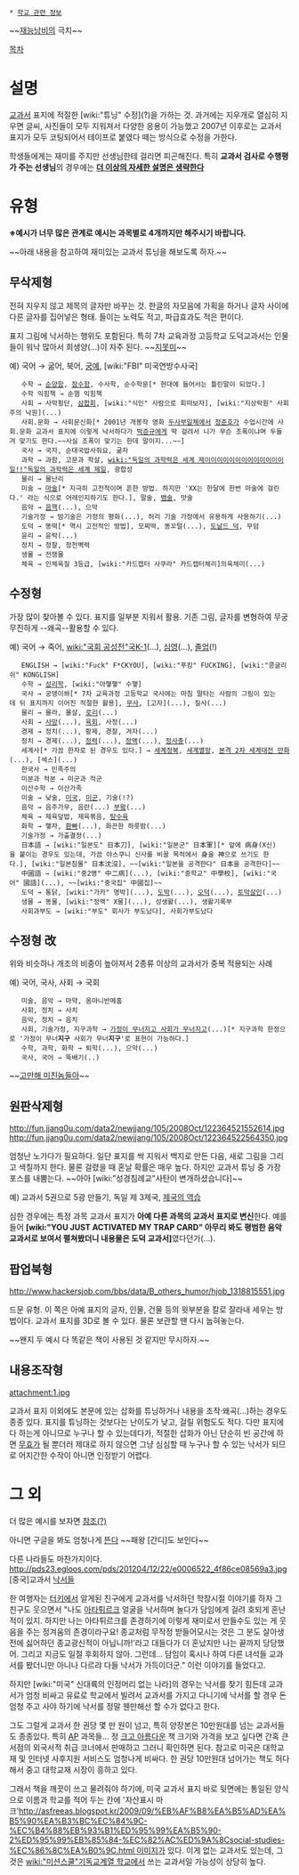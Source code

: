  * [[학교 관련 정보]]

~~[[재능낭비]]의 극치~~

[[목차]]
= 설명 =
[[교과서]] 표지에 적절한 [wiki:"튜닝" 수정](?)을 가하는 것. 과거에는 지우개로 열심히 지우면 글씨, 사진들이 모두 지워져서 다양한 응용이 가능했고 2007년 이후로는 교과서 표지가 모두 코팅되어서 테이프로 붙였다 떼는 방식으로 수정을 가한다.

학생들에게는 재미를 주지만 선생님한테 걸리면 피곤해진다. 특히 '''교과서 검사로 수행평가 주는 선생님'''의 경우에는 '''[[더 이상의 자세한 설명은 생략한다]]'''


= 유형 =
'''※예시가 너무 많은 관계로 예시는 과목별로 4개까지만 해주시기 바랍니다.'''

~~아래 내용을 참고하여 재미있는 교과서 튜닝을 해보도록 하자.~~
== 무삭제형 ==
전혀 지우지 않고 제목의 글자만 바꾸는 것. 한글의 자모음에 가획을 하거나 글자 사이에 다른 글자를 집어넣은 형태. 들이는 노력도 적고, 파급효과도 적은 편이다. 

표지 그림에 낙서하는 행위도 포함된다. 특히 7차 교육과정 고등학교 도덕교과서는 인물들이 워낙 많아서 희생양(...)이 자주 된다. ~~[[지못미]]~~

예) 국어 → 굶어, 북어, [[궁예]], [wiki:"FBI" 미국연방수사국]
    수학 → [[순양함]], [[잠수함]], 수사학, 순수학문[* 현대에 들어서는 틀린말이 되었다.]
    수학 익힘책 → 순햄 익힘책
    사회 → 사막횡단, [[삼합회]], [wiki:"식인" 사람으로 회떠보자], [wiki:"지상락원" 사회주의 낙원](...)
    사회.문화 → 사회문신화[* 2001년 개봉작 영화 [[두사부일체]]에서 [[정준호]]가 수업시간에 사회.문화 교과서 표지에 이렇게 낙서하다가 [[박준규]]에게 딱 걸려서 니가 무슨 조폭이냐며 두들겨 맞기도 한다.~~사실 조폭이 맞기는 한데 말이지...~~]
    국사 → 국자, 순대국밥사줘요, 굶자
    과학 → 과함, 고문과 학살, [[wiki:"독일의 과학력은 세계 제이이이이이이이이이이이이이일!!"독일의 과학력은 세계 제일]], 광합성
    물리 → 물난리
    미술 → [[마술]][* 지극히 고전적이며 흔한 방법. 하지만 'XX는 한달에 한번 마술에 걸린다.' 라는 식으로 어레인지하기도 한다.], 말술, [[뱀술]], 맛술
    음악 → [[음핵]](...), 으악
    기술가정 → 밤기술은 가정의 평화(...), 허리 기술 가정에서 유용하게 사용하기(...)
    도덕 → 똥떡[* 역시 고전적인 방법], 모찌떡, 똥꼬털(...), [[도날드 덕]], 무덤
    윤리 → 윤락(...)
    정치 → 정찰, 청천벽력
    생물 → 전쟁물
    체육 → 인체육질 3등급, [wiki:"카드캡터 사쿠라" 카드캡터체리]의육체미(...)
== 수정형 ==
가장 많이 찾아볼 수 있다. 표지를 일부분 지워서 활용. 기존 그림, 글자를 변형하여 무궁무진하게 --왜곡--활용할 수 있다.

예) 국어 → 죽어, [[wiki:"국회 공성전"국K-1]](...), [[심영]](...), [[졸업]](!)
    ENGLISH → [wiki:"Fuck" F*CKYOU], [wiki:"푸킹" FUCKING], [wiki:"콩글리쉬" KONGLISH]
    수학 → [[성리학]], [wiki:"아햏햏" 수햏]
    국사 → 궁뎅이쏴[* 7차 교육과정 고등학교 국사에는 마침 말타는 사람의 그림이 있는데 뒤 표지까지 이어진 적절한 활용], [[무사]], [고자](...), 질사(...)
    물리 → 몰라, 몰살, [[로리]](...)
    사회 → [[사망]](...), [[육회]], 사정(...)
    경제 → 정치(...), 황제, 경찰, 겨자(...)
    정치 → 경제(...), [[정력]](...), [[정액]](...), [[정사충]](...)
    세계사[* 가끔 한자로 된 경우도 있다.] → [[세계정복]], [[세계멸망]], [[본격 2차 세계대전 만화]](...), [섹스](...)
    한국사 → 민족주의
    미분과 적분 → 미군과 적군
    이산수학 → 이산가족
    미술 → 낮술, [[미국]], [[미군]], 기술(!?)
    음악 → 음주가무, 음란(...) [[부왘]](...)
    체육 → 제육덮밥, 제육볶음, [[탕수육]]
    화학 → 햏자, [[환빠]](...), 화끈한 하룻밤(...)
    기술가정 → 가출결정(...)
    日本語 → [wiki:"일본도" 日本刀], [wiki:"일본군" 日本軍][* 앞에 病身(X신)을 붙이는 경우도 있는데, 가끔 야스쿠니 신사를 비꼴 목적에서 身을 神으로 쓰기도 한다.], [wiki:"일본침몰" 日本沈沒], ~~[wiki:"일본을 공격한다" 日本을 공격한다]~~
    中國語 → [wiki:"중2병" 中二病](...), [wiki:"중학교" 中學校], [wiki:"국어" 國語](...), ~~[wiki:"중국집" 中國집]~~
    도덕 → 통닭, [wiki:"가카" 명박](...), [[도박]](...), [[오덕]](...), [[토막]][[살인]](...)
    생물 → 똥물, [wiki:"정액" X물](...), 성생활(...), 생활기록부
    사회과부도 → [wiki:"부도" 회사가 부도났다], 사회가부도났다
== 수정형 改 ==
위와 비슷하나 개조의 비중이 높아져서 2종류 이상의 교과서가 중복 적용되는 사례

예) 국어, 국사, 사회 → 국회
    미술, 음악 → 마약, 옴마니반메홈
    사회, 정치 → 사치
    음악, 정치 → 음치
    사회, 기술가정, 지구과학 → [[가정이 무너지고 사회가 무너지고]](...)[* 지구과학 한정으로 '가정이 무너'''지구''' 사회가 무너'''지구''''로 표현이 가능하다.]
    수학, 과학, 화학 → 퇴학(...), 으악(...)
    국사, 국어 → 뚝배기(..)

~~[[고만해 미친놈들아]]~~
== 원판삭제형 ==
http://fun.jjang0u.com/data2/newjjang/105/2008Oct/122364521552614.jpg
http://fun.jjang0u.com/data2/newjjang/105/2008Oct/122364522564350.jpg

엄청난 노가다가 필요하다. 일단 표지를 싹 지워서 백지로 만든 다음, 새로 그림을 그리고 색칠까지 한다. 물론 걸렸을 때 혼날 확률은 매우 높다. 하지만 교과서 튜닝 중 가장 포스를 내뿜는다. ~~아아 [wiki:"성경침례교"사탄이 변개하셨습니다]~~

예) 교과서 5권으로 5광 만들기, 독일 제 3제국, [http://n2o.yahoo.co.kr/NBBS/nbbs_view.html?bi=1201&bt=1&mi=168451&page=27431 제국의 역습]

심한 경우에는 특정 과목 교과서 표지가 '''아예 다른 과목의 교과서 표지로 변신'''한다. 예를 들어 '''[wiki:"YOU JUST ACTIVATED MY TRAP CARD" 아무리 봐도 평범한 음악 교과서로 보여서 펼쳐봤더니 내용물은 도덕 교과서]'''였다던가(...).
== 팝업북형 ==
http://www.hackersjob.com/bbs/data/B_others_humor/hjob_1318815551.jpg

드문 유형. 이 쪽은 아예 표지의 글자, 인물, 건물 등의 윗부분을 칼로 잘라내 세우는 방법이다. 교과서 표지를 3D로 볼 수 있다. 물론 보관할 땐 다시 눕혀놓는다.

~~왠지 두 예시 다 똑같은 책이 사용된 것 같지만 무시하자.~~

== 내용조작형 ==
attachment:1.jpg

교과서 표지 이외에도 본문에 있는 삽화를 튜닝하거나 내용을 조작·왜곡(...)하는 경우도 종종 있다. 표지를 튜닝하는 것보다는 난이도가 낮고, 걸릴 위험도도 적다. 다만 표지에다 하는게 아니므로 누구나 할 수 있는데다가, 적절한 삽화가 아닌 단순히 빈 공간에 하면 [[무효]]가 될 뿐더러 제대로 하지 않으면 그냥 심심할 때 누구나 할 수 있는 낙서가 되므로 어지간한 수작이 아니면 인정받기 어렵다.

= 그 외 =
더 많은 예시를 보자면 [http://blog.naver.com/PostView.nhn?blogId=kang090948&logNo=104819469&redirect=Dlog&widgetTypeCall=true 참조(?)]

아니면 구글을 봐도 엄청나게 [http://www.google.co.kr/search?q=%EA%B5%90%EA%B3%BC%EC%84%9C+%EB%82%99%EC%84%9C&hl=ko&newwindow=1&prmd=imvns&tbm=isch&tbo=u&source=univ&sa=X&ei=Gc2GT-7NL-WfmQXDmOixBw&ved=0CEEQ7Ak&biw=1016&bih=637 뜬다] ~~패왕 [간디]도 보인다~~

다른 나라들도 마찬가지이다.
http://pds23.egloos.com/pds/201204/12/22/e0006522_4f86ce08569a3.jpg
[중국]교과서 [http://blog.naver.com/PostView.nhn?blogId=uni9921158&logNo=120811276 낙서들]

한 여행자는 [[터키]]에서 알게된 친구에게 교과서를 낙서하던 학창시절 이야기를 하자 그 친구도 웃으면서 "나도 [[아타튀르크]] 얼굴을 낙서하며 놀다가 담임에게 걸려 호되게 혼난 적이 있지. 하지만 나는 아타튀르크를 존경하기에 이렇게 재미로서 만들수도 있는 게 웃음을 주는 정겨움의 존경이라구요! 종교처럼 무작정 받들어모시는 것은 그 분도 살아생전에 싫어하던 종교광신적이 아닙니까!'라고 대들다가 더 혼났지만 나는 끝까지 당당했어. 그리고 지금도 일절 후회하지 않아. 그런데... 담임이 혹시나 하여 다른 녀석들 교과서를 봤더니만 아니나 다르랴 다들 낙서가 가득이더군." 이런 이야기를 들었다고.

하지만 [wiki:"미국" 신대륙의 인정머리 없는 나라]의 경우는 낙서를 찾기 힘든데 교과서가 엄청 비싸고 유료로 학교에서 빌려서 교과서를 가지고 다니기에 낙서를 할 경우 돈 엄청 주고 사야 하기에 낙서를 정말 웬만해선 할 수가 없다고 한다. 

그도 그럴게 교과서 한 권당 몇 만 원이 넘고, 특히 양장본은 10만원대를 넘는 교과서들도 종종있다. 특히 [[AP]] 과목들... 정 [[크고 아름다운]] 책 크기와 가격을 보고 싶다면 간혹 큰 서점의 외국서적 취급 코너에서 판매하고 그러니 확인하면 된다. 참고로 미국은 대학교재 및 인터넷 사후지원 서비스도 엄청나게 비싸다. 한 권당 10만원대 넘어가는 책도 허다해서 중고 대학교재 시장이 흥하고 있다.

그래서 책을 깨끗이 쓰고 물려줘야 하기에, 미국 교과서 표지 바로 뒷면에는 통일된 양식으로 이름과 학교를 적어 두는 칸에 '자산표시 마크'[[http://asfreeas.blogspot.kr/2009/09/%EB%AF%B8%EA%B5%AD%EA%B5%90%EA%B3%BC%EC%84%9C-%EC%B4%88%EB%93%B1%ED%95%99%EA%B5%90-2%ED%95%99%EB%85%84-%EC%82%AC%ED%9A%8Csocial-studies-%EC%86%8C%EA%B0%9C.html 이미지]]가 있다. 이게 없는 교과서도 있는데, 그것은 [[wiki:"미션스쿨"기독교계열 학교]]에서 쓰는 교과서일 가능성이 상당히 높다.
